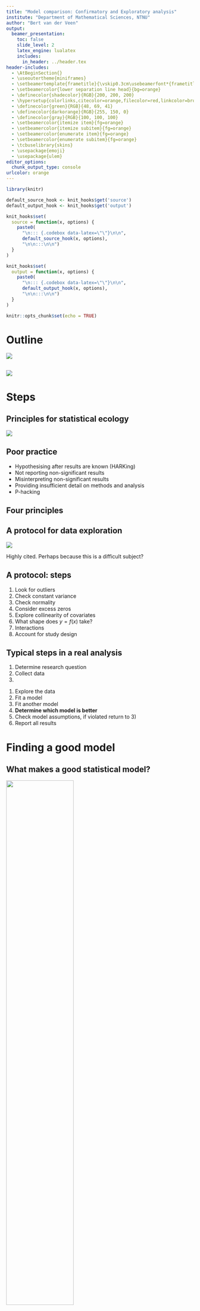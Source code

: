 ```yaml
---
title: "Model comparison: Confirmatory and Exploratory analysis"
institute: "Department of Mathematical Sciences, NTNU"
author: "Bert van der Veen"
output: 
  beamer_presentation:
    toc: false
    slide_level: 2
    latex_engine: lualatex
    includes:
      in_header: ../header.tex
header-includes:
  - \AtBeginSection{}
  - \useoutertheme{miniframes}
  - \setbeamertemplate{frametitle}{\vskip0.3cm\usebeamerfont*{frametitle}\insertframetitle\vskip-1.5ex\begin{beamercolorbox}[colsep=0.2pt, wd=\textwidth]{lower separation line head}\end{beamercolorbox}}
  - \setbeamercolor{lower separation line head}{bg=orange}
  - \definecolor{shadecolor}{RGB}{200, 200, 200}
  - \hypersetup{colorlinks,citecolor=orange,filecolor=red,linkcolor=brown,urlcolor=blue}
  - \definecolor{green}{RGB}{48, 69, 41}
  - \definecolor{darkorange}{RGB}{255, 150, 0}
  - \definecolor{gray}{RGB}{100, 100, 100}
  - \setbeamercolor{itemize item}{fg=orange}
  - \setbeamercolor{itemize subitem}{fg=orange}
  - \setbeamercolor{enumerate item}{fg=orange}
  - \setbeamercolor{enumerate subitem}{fg=orange}
  - \tcbuselibrary{skins}
  - \usepackage{emoji}
  - \usepackage{ulem}
editor_options: 
  chunk_output_type: console
urlcolor: orange
---
```


```r
library(knitr)

default_source_hook <- knit_hooks$get('source')
default_output_hook <- knit_hooks$get('output')

knit_hooks$set(
  source = function(x, options) {
    paste0(
      "\n::: {.codebox data-latex=\"\"}\n\n",
      default_source_hook(x, options),
      "\n\n:::\n\n")
  }
)

knit_hooks$set(
  output = function(x, options) {
    paste0(
      "\n::: {.codebox data-latex=\"\"}\n\n",
      default_output_hook(x, options),
      "\n\n:::\n\n")
  }
)

knitr::opts_chunk$set(echo = TRUE)
```

# Outline

![](opinions.jpg)

## 
![](yoda.jpeg)

# Steps

## Principles for statistical ecology

![](popovic.png)

## Poor practice

- Hypothesising after results are known (HARKing)
- Not reporting non-significant results
- Misinterpreting non-significant results
- Providing insufficient detail on methods and analysis
- P-hacking

## Four principles

\begin{enumerate}
\item
\begin{itemize}
 \item Define a focused research question
 \item Plan sampling
 \item Plan analysis
\end{itemize}
\item
\begin{itemize}
 \item Develop a model
 \item Think about the distribution
 \item Generally consider data properties (e.g., dependence)
\end{itemize}
\item
\begin{itemize}
 \item Report methods in detail
 \item Report findings in detail
 \item Ensure reproducibility
\end{itemize}
\end{enumerate}

## A protocol for data exploration

![](zuur.png)

Highly cited. Perhaps because this is a difficult subject?

## A protocol: steps

1) Look for outliers
2) Check constant variance
3) Check normality
4) Consider excess zeros
5) Explore collinearity of covariates
6) What shape does $y = f(x)$ take?
7) Interactions
8) Account for study design

## Typical steps in a real analysis

\textbf{Before analysis}

1. Determine research question
2. Collect data
3. \textit{Plan analysis}

\textbf{Analysis}

1) Explore the data
2) Fit a model
3) Fit another model
4) **Determine which model is better**
5) Check model assumptions, if violated return to 3)
6) Report all results

# Finding a good model

## What makes a good statistical model?

\center

![](menti2.png){width=60%}

https://www.menti.com/alrfxf8u5y9j

## What makes a good statistical model?

For prediction or for inference?

- A model is usually only good at one thing
- Prediction
- Inference

\textbf{In my experience, most Biologists are interested in inference}.

## What makes a good statistical model?

One that helps to answer your research question.

- Accurately represents the data generating process
- Not too difficult to interpret
- Is robust

## Principle of Parsimony

The simplest explanation is often the correct one.

\columnsbegin
\column{0.5\textwidth}

A simpler model might

- Make fewer assumptions
- Be easier to interpret
- Be less prone to overfitting
- \textbf{Inadequatley accommodate properties of data}

\column{0.5\textwidth}

![](occam.jpg){width=80%}

\columnsend

If two competing models fit the data equally well, we continue with the simpler model.

## The problem of model complexity

A model with always fit better if you add a parameter

```r
# Adapted from Bob Ohara
set.seed(12345)
N <- 100; P <- 90
x <- matrix(rnorm(N*P), nrow=N)
mu <- 0.1*x[,1] # true R^2 = 0.1^2/(0.1^2 + 1) = 1%
y <- rnorm(N, mu)
R2 <- sapply(2:P, function(pp, XX, Y) {
  mod <- lm(y ~ XX[,1:pp]) # fit the model
# return coefficient, conf. int. R^2
  c(coef(mod)["XX[, 1:pp]1"],
    confint(mod)["XX[, 1:pp]1",],
    summary(mod)$r.squared)
}, XX=x, Y=y)
plot(2:P, R2[4,], ylab="Explained variation", xlab = "Number of parameters", type="l",ylim=c(0,1))
```

## Model complexity

\columnsbegin
\column{0.4\textwidth}

![](overfitting.png)

\column{0.6\textwidth}

```r
set.seed(12345)
x = rnorm(30)
y = 2+x*4 + x^2*-3 + rnorm(30, sd=3)
plot(y~x, xlab = NA, ylab = "Response variable", main = "Underfitting", cex.main = 3, xaxt="n")
abline(lm(y~x), col = "red", lty = "dashed")
plot(y~x, xlab = NA, ylab = "Response variable", main = "Just right", cex.main = 3, xaxt="n")
ynew <- predict(lm(y~x+I(x^2)), newdata=data.frame(x=seq(-2,2,length.out=1000)))
lines(y=ynew,seq(-2,2,length.out=1000),col="red",lty="dashed")
plot(y[order(x)]~sort(x), type="l", col = "red", xlab = "Covariate", ylab = "Response variable", main = "Overfitting", cex.main = 3)
points(x,y)
```

\columnsend

## \textcolor{blue}{Confirmatory} vs. \textcolor{red}{Exploratory analysis}

\vskip0.5\baselineskip

\columnsbegin
\column{0.5\textwidth}

![](confirm.jpg){width=90%}

\column{0.5\textwidth}

\textcolor{blue}{Confirmatory}: test hypothesis \newline
\textcolor{red}{Exploratory}: find a good model\newline

Usually indicated by the research question.

\columnsend


# Hypothesis testing

1) Define null hypothesis
2) Define alternative hypothesis
3) Choose a test statistic (e.g., deviance in GLMs)
4) Calculate its distribution under the null hypothesis
5) Check if the observed test statistic falls within the null distribution
6) Accept/Reject

## Likelihood ratio test 

Is improved fit due to noise or is the alternative model actually better?

Procedure

- Fit two models: $M_0$ with $k$ parameters and $M_1$ with $r$
- Calculate likelihood ratio $\Lambda = \log\biggl(\frac{\mathcal{L}(\textbf{y};\Theta_0)_{M_0}}{\mathcal{L}(\textbf{y};\Theta_1)_{M_1}}\biggr)$
- $\mathcal{L}(\textbf{y};\Theta_0)_{M_0} \leq \mathcal{L}(\textbf{y};\Theta_1)_{M_1}$
- $-2\Lambda \sim \mathcal{\chi}^2(k_1-k_0)$ under the null
- $p\geq0.05$ difference in likelihood is due to sampling

## Example: Lizards

```r
data(lizards, package="aods3")
lizards <- lizards[-11,]
SiteTime = as.factor(paste(lizards$Site, lizards$Time, sep=" "))
plot(grahami~SiteTime, data = lizards, xlab= "Site:Time", ylab="Number of grahami lizards")
```

## Lizards: interaction

Null hypothesis: There is no interaction of Time and Site

Fit $M_0$:
```r
nmodel <- glm(cbind(grahami, opalinus)~Time+Site, 
             data = lizards, family="binomial")
```

Alternative hypothesis: There is an interaction of Time and Site

Fit $M_1$:
```r
amodel <- update(nmodel, formula = . ~ Time*Site)
```

## Lizards: interaction

\footnotesize
```r
summary(amodel)
```

## Lizards: LRT

```r
(Lambda <- 2*(logLik(amodel)-logLik(nmodel)))
k <- attr(logLik(amodel),"df")-attr(logLik(nmodel),"df")
pchisq(Lambda, k,lower.tail=FALSE)
```

We reject the alternative hypothesis.

<!-- ## LRT alternative: Score test -->

<!-- ```{r} -->
<!-- anova(nmodel,amodel, test = "Rao") -->
<!-- ``` -->

<!-- Allows parameter estimates on the boundary. -->

## LRT approximation assumptions

- $n\to\infty$
- $\Theta_0$ contained in $\Theta_1$: nested models
- The true parameter is in the interior of the parameter space
- Model is "identifiable"
- Hessian matrix is sufficiently close to the Fisher information
- $y_i$ are independent

\textbf{These assumptions may fail, especially in models more complex than GLMs} \newline
Alternatively: LRT by simulation.

## LRT and deviance

\begin{equation}
\Lambda = \frac{D(\textbf{y};\hat{\symbf{\mu}}_{M0})-D(\textbf{y};\hat{\symbf{\mu}_{M1}})}{\phi}
\end{equation}

## LRT by simulation

\small
```r
Lambdas <- NULL
for(i in 1:1000){
ynew <- as.matrix(stats::simulate(nmodel))
nmodel2 <- glm(ynew~Time+Site, 
             data = lizards, family="binomial")
amodel2 <- update(nmodel2, formula = .~Time*Site)
# Store test statistic
Lambdas <- c(Lambdas, 
             2*(logLik(amodel2)-logLik(nmodel2)))
}
# if <0.05 our test statistic in the tail.
sum(Lambdas>Lambda)/1000
```

## LRT by simulation

\textcolor{red}{Red}: Observed statistic \newline
\textcolor{blue}{Blue}: $\chi^2(2)$

```r
hist(Lambdas, xlab= "Likelihood ratio", breaks = 100, probability = TRUE, cex.main = 1.5)
abline(v=Lambda,col="red", lwd = 3)
lines(y=dchisq(Lambdas, df = 2)[order(Lambdas)], x=sort(Lambdas), col = "blue", lwd = 3)
```

# Information criteria

A different paradigm:\newline
Find the best model amongst a set of models.

Best:

- Penalise complexity (# parameters)
- By fit (likelihood)

Most commonly:

1) AIC: Akaike's Information Criterion \footnotesize (Akaike 1974) \normalsize
2) BIC: Bayesian Information Criterion \footnotesize (Schwarz 1978) \normalsize

\center

\textbf{Lower = better}

## Akaike's Information Criterion

\begin{equation}
\text{AIC} = -2\mathcal{L}(\textbf{y};\Theta)+2k
\end{equation}

- Penalizes model complexity
- (approximately) Measures information loss to the true data generating process
- Asymptotically

AIC tends to select too complex models with little data. Finite sample correction (Sugiura 1978):
\begin{equation}
\text{AIC}_\text{c} = \text{AIC}+\frac{2k(k+1)}{n-k-1}
\end{equation}

\center 

\textbf{Find the model that predicts best}

## Bayesian Information Criterion

\begin{equation}
\text{BIC} = -2\mathcal{L}(\textbf{y};\Theta)+k\log(n)
\end{equation}

So the penalty is different. \newline 

\center

\textbf{Find the model closest to the "true" model}

## Lizards: interaction selection

```r
AIC(nmodel, amodel)
MuMIn::AICc(nmodel, amodel)
BIC(nmodel, amodel)
```

## Connection of AIC and LRT

Rule of thumb: difference of 2 points means a model is better

\begin{equation}
\begin{aligned}
\Delta\text{AIC} =&  \text{AIC}_{M_1}-\text{AIC}_{M_0}\\
&=  2\mathcal{L}(\textbf{y};\Theta_0) - 2\mathcal{L}(\textbf{y};\Theta_1) + 2k_1 - 2k_0\\
&=  -2\Lambda + 2(k_1-k_0)
\end{aligned}
\end{equation}

\textbf{So AIC with a rule of \delta = 2 can be seen as a more liberal LRT} \footnotesize (Sutherland et al. 2023) \normalsize

## $\Delta$AIC by simulation under the better model

Solid: observed $\Delta$AIC \newline
Dashed: -2 $\Delta$AIC

```r
Lambdas <- NULL
for(i in 1:1000){
set.seed(i)
ynew <- as.matrix(stats::simulate(nmodel))
nmodel2 <- glm(ynew~Time+Site, 
             data = lizards, family="binomial")
amodel2 <- update(nmodel2, formula = .~Time*Site)
# Store test statistic
Lambdas <- c(Lambdas, 
             2*(logLik(nmodel2)-logLik(amodel2)) + 2*(attr(logLik(amodel2), "df") - attr(logLik(nmodel2), "df")))
}
# if <0.05 our test statistic in the tail.
dAIC <- 2*(logLik(nmodel)-logLik(amodel)) + 2*(attr(logLik(amodel), "df") - attr(logLik(nmodel), "df"))
hist(Lambdas, xlab = expression(AIC(M[1])-AIC(M[0])), main = "Positive: M0 is better. Negative: M1 is better.", breaks = 100, cex.main = 1.5)
abline(v=dAIC, col = "red", lty="dashed", lwd = 3)
abline(v=-2, col = "red", lty="solid", lwd = 3)
```

```r
cat("Models with a more extreme test statistic:", sum(Lambdas<=dAIC)/1000)
cat("Models with more than 2 AIC difference:", sum(Lambdas>2)/1000)
```

## $\Delta$AICc by simulation under the better model

Solid: observed $\Delta$AICc \newline
Dashed: -2 $\Delta$AICc

```r
# if <0.05 our test statistic in the tail.
k1 <- attr(logLik(amodel), "df")
k0 <- attr(logLik(nmodel), "df")
n <- nrow(lizards)
dAICc = dAIC + (2*k1*(k1+1)/(n-k1-1)- 2*k0*(k0+1)/(n-k0-1))
Lambdas2 <- Lambdas + (2*k1*(k1+1)/(n-k1-1)- 2*k0*(k0+1)/(n-k0-1))

hist(Lambdas2, xlab = expression(AIC[c](M[1])-AIC[c](M[0])), main = "Positive: M0 is better. Negative: M1 is better.", cex.main = 1.5, breaks = 100)
abline(v=dAICc, col = "red", lty="dashed", lwd = 3)
abline(v=-2, col = "red", lty="solid", lwd = 3)
```

```r
cat("Models with more than 2 AIC difference:", sum(Lambdas>2)/1000)
cat("Models with more than 2 AICc difference:", sum(Lambdas2>2)/1000)
```

## The cult of (A)IC

[Presentation by Mark Brewer](https://www.youtube.com/watch?v=lEDpZmq5rBw)

\columnsbegin
\column{0.5\textwidth}

\textbf{"Always use (A)IC for model comparison"}

- Use common sense
- Do not blindly test all models ("dredging")
- Use model comparison techniques in moderation

\column{0.5\textwidth}

![](cult.jpg)

\columnsend

\textbf{Don't take "best" model paradigm too seriously}

## Freedman's paradox

Just by chance, predictors with no relationship to the response will be selected.

## Omitted variable bias

Occurs if we omit a variable, i.e., we have the model:

\begin{equation}
\text{g}\{\mathams{E}(y_i \vert x_{i1},x_{i2})\} = \alpha + x_{i1}\beta_1+x_{i2}\beta_2
\end{equation}

but we fit without $x_{i2}$. The consequence is especially clear for linear models:

\begin{equation}
y_i = \alpha + x_{i1}\beta_1+\epsilon_i, \qquad \text{with } \epsilon_i = x_{i2}\beta_2+\epsilon_i^\star
\end{equation}

- $\epsilon_i$ may be correlated with $x_{i1}$
- Residual variance changes with $x_{i1}$
- Causes bias in parameter estimates and incorrect standard errors

## Multimodel inference

What to do when you have multiple models that are equally good?

- The simpler model
- Do not "model average" for inference \footnotesize [a rant](https://twitter.com/vdVeenB/status/1557656200619212800) \normalsize
- Report multiple models

## Summary

- Hypothesis testing and information criteria: two different paradigms
- Do not mix them
- Do not fall for "the best model"
- The full model is often a good model
- Keep things simple
- See also [Murtaugh (2014)](https://byrneslab.net/classes/biol607/readings/ecology_forum_on_p_values.pdf) and Burnham and Anderson, and a lot of others